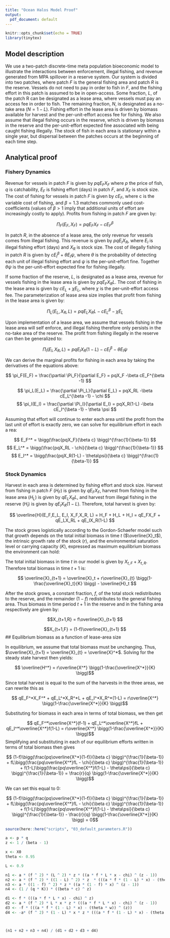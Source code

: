 ```yaml
---
title: "Ocean Halos Model Proof"
output:
  pdf_document: default
---
```


```r
knitr::opts_chunk$set(echo = TRUE)
library(tinytex)
```

## Model description

We use a two-patch discrete-time meta population bioeconomic model to illustrate the interactions between enforcement, illegal fishing, and revenue generated from MPA spillover in a reserve system. Our system is divided into two patches, where patch $F$ is the general fishing area and patch $R$ is the reserve. Vessels do not need to pay in order to fish in $F$, and the fishing effort in this patch is assumed to be in open-access. Some fraction, $L$, of the patch R can be designated as a lease area, where vessels must pay an access fee in order to fish. The remaining fraction, $N$, is designated as a no-take area ($N = 1-L$). Fishing effort in the lease area is driven by biomass available for harvest and the per-unit-effort access fee for fishing. We also assume that illegal fishing occurs in the reserve, which is driven by biomass in the reserve and the per-unit-effort expected fine associated with being caught fishing illegally. The stock of fish in each area is stationary within a single year, but dispersal between the patches occurs at the beginning of each time step. 

## Analytical proof

### Fishery Dynamics

Revenue for vessels in patch $F$ is given by $pqE_FX_F$ where $p$ the price of fish, $q$ is catchability, $E_F$ is fishing effort (days) in patch $F$, and $X_F$ is stock size. The cost of fishing for vessels in patch $F$ is given by $cE_F$, where c is the variable cost of fishing, and $\beta = 1.3$ matches commonly used cost-coefficients (values of $\beta > 1$ imply that additional units of effort are increasingly costly to apply). Profits from fishing in patch $F$ are given by: 

$$ \Pi_F(E_F, X_F) = pqE_FX_F - cE_F^\beta $$

In patch $R$, in the absence of a lease area, the only revenue for vessels comes from illegal fishing. This revenue is given by $pqE_IX_R$, where $E_I$ is illegal fishing effort (days) and $X_R$ is stock size. The cost of illegally fishing in patch $R$ is given by $cE_I^\beta + \theta E_I \psi$, where $\theta$ is the probability of detecting each unit of illegal fishing effort and $\psi$ is the per-unit-effort fine. Together $\theta \psi$ is the per-unit-effort expected fine for fishing illegally. 

If some fraction of the reserve, $L$, is designated as a lease area, revenue for vessels fishing in the lease area is given by $pqE_FX_RL$. The cost of fishing in the lease area is given by $cE_L + \chi E_L$, where $\chi$ is the per-unit-effort access fee. The parameterization of lease area size implies that profit from fishing in the lease area is given by: 

$$ \Pi_L(E_L, X_R, L) = pqE_LX_RL - cE_L^\beta - \chi E_L $$

Upon implementation of a lease area, we assume that vessels fishing in the lease area will self enforce, and illegal fishing therefore only persists in the no-take area of the reserve. The profit from fishing illegally in the reserve can then be generalized to: 

$$\Pi_I(E_I, X_R, L) = pqE_IX_R(1-L) - cE_I^\beta - \theta E_I\psi $$

We can derive the marginal profits for fishing in each area by taking the derivatives of the equations above:

$$ \pi_F(E_F) = \frac{\partial \Pi_F}{\partial E_F} = pqX_F -\beta cE_F^{\beta -1} $$

$$ \pi_L(E_L) = \frac{\partial \Pi_L}{\partial E_L} = pqX_RL -\beta cE_L^{\beta -1} - \chi $$
$$ \pi_I(E_I) = \frac{\partial \Pi_I}{\partial E_I} = pqX_R(1-L) -\beta cE_I^{\beta -1} - \theta \psi $$ 
					
Assuming that effort will continue to enter each area until the profit from the last unit of effort is exactly zero, we can solve for equilibrium effort in each a rea: 

$$ E_F^* = \bigg(\frac{pqX_F}{\beta c} \bigg)^{\frac{1}{\beta-1}} $$
$$ E_L^* = \bigg(\frac{pqX_RL - \chi}{\beta c} \bigg)^{\frac{1}{\beta-1}} $$
$$ E_I^* = \bigg(\frac{pqX_R(1-L) - \theta\psi}{\beta c} \bigg)^{\frac{1}{\beta-1}} $$

### Stock Dynamics

Harvest in each area is determined by fishing effort and stock size. Harvest from fishing in patch $F$ ($H_F$) is given by $qE_FX_F$, harvest from fishing in the lease area ($H_L$) is given by  $qE_LX_RL$, and harvest from illegal fishing in the reserve ($H_I$) is given by $qE_IX_R(1-L)$. Therefore, total harvest is given by: 

$$ \overline{H}(E_F,E_L, E_I, X_F,X_R, L) = H_F + H_L + H_I = qE_FX_F + qE_LX_RL + qE_IX_R(1-L) $$

The stock grows logistically according to the Gordon-Schaefer model such that growth depends on the total initial biomass in time $t$ ($\overline{X}_t$), the intrinsic growth rate of the stock ($r$), and the environmental saturation level or carrying capacity ($K$), expressed as maximum equilibrium biomass the environment can hold:


The total initial biomass in time $t$ in our model is given by $X_{t,F} + X_{t,R}$. Therefore total biomass in time $t+1$ is: 

$$ \overline{X}_{t+1} = \overline{X}_t + r\overline{X}_{t} \bigg(1-\frac{\overline{X}_t}{K} \bigg) - \overline{H}_t $$

After the stock grows, a constant fraction, $f$, of the total stock redistributes to the reserve, and the remainder ($1-f$) redistributes to the general fishing area. Thus biomass in time period $t+1$ in the reserve and in the fishing area respectively are given by:

$$X_{t+1,R} = f\overline{X}_{t+1} $$

$$X_{t+1,F} = (1-f)\overline{X}_{t+1} $$
## Equilibrium biomass as a function of lease-area size

In equilibrium, we assume that total biomass must be unchanging. Thus, $\overline{X}_{t+1} = \overline{X}_{t} = \overline{X}^*$. Solving for the steady state harvest then yields: 

$$ \overline{H^*} = r\overline{X^*} \bigg(1-\frac{\overline{X^*}}{K} \bigg)$$

Since total harvest is equal to the sum of the harvests in the three areas, we can rewrite this as

$$ qE_F^*X_F^* + qE_L^*X_R^*L + qE_I^*X_R^*(1-L) = r\overline{X^*} \bigg(1-\frac{\overline{X^*}}{K} \bigg)$$

Substituting for biomass in each area in terms of total biomass, we then get

$$ qE_F^*\overline{X^*}(f-1) + qE_L^*\overline{X^*}fL + qE_I^*\overline{X^*}f(1-L) = r\overline{X^*} \bigg(1-\frac{\overline{X^*}}{K} \bigg)$$
Simplifying and substituting in each of our equilibrium efforts written in terms of total biomass then gives

$$ (1-f)\bigg(\frac{pq\overline{X^*}(1-f)}{\beta c} \bigg)^{\frac{1}{\beta-1}} + 
fL\bigg(\frac{pq\overline{X^*}fL - \chi}{\beta c} \bigg)^{\frac{1}{\beta-1}} + 
f(1-L)\bigg(\frac{pq\overline{X^*}f(1-L) - \theta\psi}{\beta c} \bigg)^{\frac{1}{\beta-1}} 
= \frac{r}{q} \bigg(1-\frac{\overline{X^*}}{K} \bigg)$$

We can set this equal to 0: 

$$ (1-f)\bigg(\frac{pq\overline{X^*}(1-f)}{\beta c} \bigg)^{\frac{1}{\beta-1}} + 
fL\bigg(\frac{pq\overline{X^*}fL - \chi}{\beta c} \bigg)^{\frac{1}{\beta-1}} + 
f(1-L)\bigg(\frac{pq\overline{X^*}f(1-L) - \theta\psi}{\beta c} \bigg)^{\frac{1}{\beta-1}} -
\frac{r}{q} \bigg(1-\frac{\overline{X^*}}{K} \bigg)
= 0$$


```r

source(here::here("scripts", "03_default_parameters.R"))

a <- p * q
z <- 1 / (beta - 1)

x <- X0
theta <- 0.95

L <- 0.9

n1 <- a * (f ^ 2) * (L ^ 2) * z * ((a * f * L * x - chi) ^ (z - 1))
n2 <- a * (f ^ 2) * ((1 - L) ^ 2) * z  * (((a * f * (1 - L) * x) - (theta * w)) ^ (z - 1))
n3 <- a * ((1 - f) ^ 2) * z * ((a * (1 - f) * x) ^ (z - 1))
n4 <- (1 / (q * K)) * ((beta * c) ^ z)

d1 <- f * (((a * f * L * x) - chi) ^ z)
d2 <- a * (f ^ 2) * L * x * z * (((a * f * L * x) - chi) ^ (z - 1))
d3 <- -f * (((a * f * (1 - L) * x) - (theta * w)) ^ (z))
d4 <- -a* (f ^ 2) * (1 - L) * x * z * (((a * f * (1 - L) * x) - (theta * w)) ^ (z - 1))



(n1 + n2 + n3 + n4) / (d1 + d2 + d3 + d4)

```

